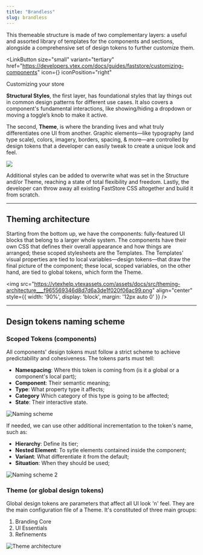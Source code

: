 ```yaml
---
title: "Brandless"
slug: brandless
---
```


This themeable structure is made of two complementary layers: a useful and assorted library of templates for the components and sections, alongside a comprehensive set of design tokens to further customize them.

<LinkButton
  size="small"
  variant="tertiary"
  href="https://developers.vtex.com/docs/guides/faststore/customizing-components"
  icon={<Icon name="ArrowRight" />}
  iconPosition="right"
>
  Customizing your store
</LinkButton>

**Structural Styles**, the first layer, has foundational styles that lay things out in common design patterns for different use cases. It also covers a component's fundamental interactions, like showing/hiding a dropdown or moving a toggle’s knob to make it active.

The second, **Theme**, is where the branding lives and what truly differentiates one UI from another. Graphic elements—like typography (and type scale), colors, imagery, borders, spacing, & more—are controlled by design tokens that a developer can easily tweak to create a unique look and feel.

<div style={{ display: 'flex', marginTop: '12px' }}>
<img
  src="https://vtexhelp.vtexassets.com/assets/docs/src/theming-intro___1d021c8548ba2338faba6dd2995bf7ce.png"
  style={{ width: '90%', display: 'block', margin: '0 auto' }}
/>
</div>

Additional styles can be added to overwrite what was set in the Structure and/or Theme, reaching a state of total flexibility and freedom. Lastly, the developer can throw away all existing FastStore CSS altogether and build it from scratch.

---

## Theming architecture

Starting from the bottom up, we have the components: fully-featured UI blocks that belong to a larger whole system. The components have their own CSS that defines their overall appearance and how things are arranged; these scoped stylesheets are the Templates. The Templates' visual properties are tied to local variables—design tokens—that draw the final picture of the component; these local, scoped variables, on the other hand, are tied to global tokens, which form the Theme.

<img
  src="https://vtexhelp.vtexassets.com/assets/docs/src/theming-architecture___f965569346d8d7d6a3de1f020f06ac99.png"
  align="center"
  style={{ width: '90%', display: 'block', margin: '12px auto 0' }}
/>

---

## Design tokens naming scheme

### Scoped Tokens (components)

All components' design tokens must follow a strict scheme to achieve predictability and cohesiveness. The tokens parts must tell:

- **Namespacing**: Where this token is coming from (is it a global or a component's local part);
- **Component**: Their semantic meaning;
- **Type**: What property type it affects;
- **Category** Which category of this type is going to be affected;
- **State**: Their interactive state.

![Naming scheme](https://vtexhelp.vtexassets.com/assets/docs/src/theming-naming-1___32778b6c40f12a94ac4a54a90879aeef.png)

If needed, we can use other additional incrementation to the token's name, such as:

- **Hierarchy**: Define its tier;
- **Nested Element**: To sytle elements contained inside the component;
- **Variant**: What differentiate it from the default;
- **Situation**: When they should be used;

![Naming scheme 2](https://vtexhelp.vtexassets.com/assets/docs/src/theming-naming-2___4668c9e8da8bec361681d41b6a2e7266.png)

### Theme (or global design tokens)

Global design tokens are parameters that affect all UI look 'n' feel. They are the main configuration file of a Theme. It's constituted of three main groups:

1. Branding Core
2. UI Essentials
3. Refinements

![Theme architecture](https://vtexhelp.vtexassets.com/assets/docs/src/theming-global-tokens___e4e339f287113ecae974234ecbad1bff.png)
